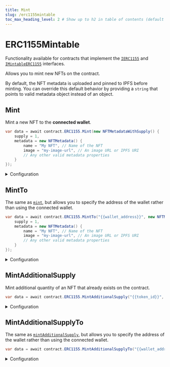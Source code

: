 ```yaml
---
title: Mint
slug: /erc1155mintable
toc_max_heading_level: 2 # Show up to h2 in table of contents (default is up to h3)
---
```


# ERC1155Mintable

Functionality available for contracts that implement the
[`IERC1155`](/contracts/IERC1155) and
[`IMintableERC1155`](/contracts/IMintableERC1155) interfaces.

Allows you to mint new NFTs on the contract.

By default, the NFT metadata is uploaded and pinned to IPFS before minting.
You can override this default behavior by providing a `string` that points to valid metadata object instead of an object.

## Mint

Mint a new NFT to the **connected wallet**.

```csharp
var data = await contract.ERC1155.Mint(new NFTMetadataWithSupply() {
    supply = 1,
    metadata = new NFTMetadata() {
        name = "My NFT", // Name of the NFT
        image = "my-image-url", // An image URL or IPFS URI
        // Any other valid metadata properties
    }
});
```

<details>
  <summary>Configuration</summary>
  <div>

#### metadataWithSupply

Provide a `string` that points to, or an `NFTMetadataWithSupply` struct containing
`metadata` that conforms to the [metadata standards](https://docs.opensea.io/docs/metadata-standards#metadata-structure),
along with the `supply` of the NFT to mint.

If you provide a struct, the metadata is uploaded and pinned to IPFS before
the NFT(s) are minted.

The `image` property can be an IPFS URI, or a URL to an image.

</div>
</details>

## MintTo

The same as [`mint`](#mint), but allows you to specify the address of the wallet rather than using the connected wallet.

```csharp
var data = await contract.ERC1155.MintTo("{{wallet_address}}", new NFTMetadataWithSupply() {
    supply = 1,
    metadata = new NFTMetadata() {
        name = "My NFT", // Name of the NFT
        image = "my-image-url", // An image URL or IPFS URI
        // Any other valid metadata properties
    }
});
```

<details>
  <summary>Configuration</summary>
  <div>

#### to

The address of the wallet you want to mint the NFT to.

Must be a `string`.

#### metadataWithSupply

Same as [`metadataWithSupply`](#metadatawithsupply) in the [`mint`](#mint) method.

</div>
</details>

## MintAdditionalSupply

Mint additional quantity of an NFT that already exists on the contract.

```csharp
var data = await contract.ERC1155.MintAdditionalSupply("{{token_id}}", 1);
```

<details>
  <summary>Configuration</summary>
  <div>

#### tokenId

The ID of the NFT you want to mint additional supply for.

Must be a `string`.

#### additionalSupply

How much additional supply you want to mint.

Must be an `int`.

</div>
</details>

## MintAdditionalSupplyTo

The same as [`mintAdditionalSupply`](#mintadditionalsupply), but allows you to specify the address of the wallet rather than using the connected wallet.

```csharp
var data = await contract.ERC1155.MintAdditionalSupplyTo("{{wallet_address", "{{token_id}}", 1);
```

<details>
  <summary>Configuration</summary>
  <div>

#### to

The address of the wallet you want to mint the NFT to.

Must be a `string`.

#### tokenId

The ID of the NFT you want to mint additional supply for.

Must be a `string`.

#### additionalSupply

How much additional supply you want to mint.

Must be an `int`.

</div>
</details>
